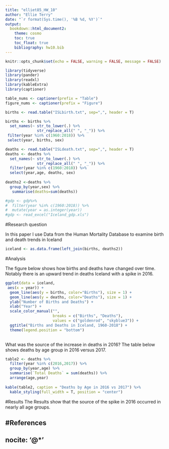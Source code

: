 ---
title: "elliet85_HW_10"
author: "Ellie Terry"
date: "`r format(Sys.time(), '%B %d, %Y')`"
output:
  bookdown::html_document2:
    theme: cosmo
    toc: true
    toc_float: true
    bibliography: hw10.bib
---

```{r setup, include=FALSE}
knitr::opts_chunk$set(echo = FALSE, warning = FALSE, message = FALSE)

library(tidyverse)
library(pander)
library(readxl)
library(kableExtra)
library(captioner)

```

```{r}
table_nums <- captioner(prefix = "Table")
figure_nums <- captioner(prefix = "Figure")
```

```{r import_data}
births <- read.table("ISLbirth.txt", sep=",", header = T) 

births <- births %>%
  set_names(~ str_to_lower(.) %>%
              str_replace_all(" ", "_")) %>% 
 filter(year %in% c(1960:2018)) %>% 
 select(year, births, sex)

deaths <- read.table("ISLdeath.txt", sep=",", header = T) 
deaths <- deaths %>%
  set_names(~ str_to_lower(.) %>%
              str_replace_all(" ", "_")) %>% 
  filter(year %in% c(1960:2018)) %>% 
  select(year,age, deaths, sex) 
  
deaths2 <-deaths %>% 
  group_by(year,sex) %>% 
   summarise(deaths=sum(deaths))

#gdp <- gdp%>% 
#  filter(year %in% c(1960:2018)) %>% 
#  mutate(year = as.integer(year))
#gdp <- read_excel("Iceland_gdp.xls") 

```

#Research question

In this paper I use Data from the Human Mortality Database to examine birth and death trends in Iceland

```{r bind_data}
iceland <- as.data.frame(left_join(births, deaths2))
```

#Analysis

The figure below shows how births and deaths have changed over time. Notably there is an upward trend in deaths Iceland with a spike in 2016. 
```{r, fig.cap= "Births and Deaths in Iceland: 1960-2018"}
ggplot(data = iceland,
 aes(x = year)) +
  geom_line(aes(y = births, color="Births"), size = 1) +
  geom_line(aes(y = deaths, color="Deaths"), size = 1) +
  ylab("Number of Births and Deaths") +
  xlab("Year") +
  scale_color_manual("",
                     breaks = c("Births", "Deaths"),
                     values = c("goldenrod", "skyblue3")) +
  ggtitle("Births and Deaths in Iceland, 1960-2018") +
  theme(legend.position = "bottom")
 
```

What was the source of the increase in deaths in 2016? The table below shows deaths by age group in 2016 versus 2017.
```{r}

table2 <- deaths %>%
  filter(year %in% c(2016,2017)) %>% 
  group_by(year,age) %>% 
  summarise(`Total Deaths` = sum(deaths)) %>% 
  arrange(age,year)
  
kable(table2, caption = "Deaths by Age in 2016 vs 2017") %>% 
  kable_styling(full_width = T, position = "center")
```

#Results
The Results show that the source of the spike in 2016 occurred in nearly all age groups. 

#References
---
nocite: '@*'
---


